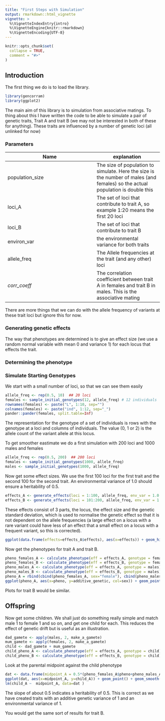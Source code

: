 ```yaml
---
title: "First Steps with Simulation"
output: rmarkdown::html_vignette
vignette: >
  %\VignetteIndexEntry{intro}
  %\VignetteEngine{knitr::rmarkdown}
  %\VignetteEncoding{UTF-8}
---
```


```r
knitr::opts_chunk$set(
  collapse = TRUE,
  comment = "#>"
)
```

## Introduction

The first thing we do is to load the library.  

```r
library(gencorram)
library(ggplot2)
```

The main aim of this library is to simulation from associative matings.  To thing about this 
I have written the code to be able to simulate a pair of genetic traits,  Trait A and trait B (we may not be interested
in both of these for anything).  These traits are influenced by a number of genetic loci (all unlinked for now)

### Parameters

Name            | explanation 
----------------|------------
population_size | The size of population to simulate.  Here the size is the number of males (and females) so the actual population is double this
loci_A          | The set of loci that contribute to trait A, so example 1:20 means the first 20 loci
loci_B          | The set of loci that contribute to trait B
environ_var     | the environmental variance for both traits
allele_freq     | The Allele frequencies at the trait (and any other) loci
*corr_coeff*    | The correlation coefficient between trait A in females and trait B in males.  This is the associative mating

There are more things that we can do with the allele frequency of variants at these trait loci 
but ignore this for now.

### Generating genetic effects

The way that phenotypes are determined is to give an effect size (we use a random normal variable with mean 0 and variance 1) 
for each locus that effects the trait.


### Determining the phenotype



### Simulate Starting Genotypes

We start with a small number of loci, so that we can see them easily

```r
allele_freq <- rep(0.5, 10)  ## 20 loci
females <- sample_initial_genotypes(12, allele_freq) # 12 individuals
rownames(females) <- paste("L", 1:10, sep="")
colnames(females) <- paste("ind", 1:12, sep="_")
pander::pander(females, split.table=Inf)
```

The representation for the genotype of a set of individuals is rows with the genotype at a 
loci and columns of individuals.  The value (0, 1 or 2) is the allele count of the variant allele at this locus.

To get smoother eastimate we do a first simulation with 200 loci and 1000 males and females

```r
allele_freq <- rep(0.5, 200)  ## 200 loci
females <- sample_initial_genotypes(1000, allele_freq)
males <- sample_initial_genotypes(1000, allele_freq)
```

Now get some effect sizes.  We use the first 100 loci for the first trait and the second 100 for the second trait.  An environmental 
variance of 1.0 should ensure a heritability of 0.5.

```r
effects_A <- generate_effects(loci = 1:100, allele_freq, env_var = 1.0 )
effects_B <- generate_effects(loci = 101:200, allele_freq, env_var = 1.0 )
```

These effects consist of 3 parts, the locus, the effect size and the genetic standard deviation, which is used to normalise the 
genetic effect so that it is not dependent on the allele frequencies (a large effect on a locus with a rare variant could 
have less of an effect that a small effect on a locus with a frequent variant, so this is corrected).


```r
ggplot(data.frame(effects=effects_A$effects), aes(x=effects)) + geom_histogram(binwidth=0.25, fill="blue", col="white") + ggtitle("Effect size per locus for trait A")
```

Now get the phenotypes for trait A and trait B.  

```r
pheno_females_A <- calculate_phenotype(eff = effects_A, genotype = females)
pheno_females_B <- calculate_phenotype(eff = effects_B, genotype = females)
pheno_males_A <- calculate_phenotype(eff = effects_A, genotype = males)
pheno_males_B <- calculate_phenotype(eff = effects_B, genotype = males)
pheno_A = rbind(cbind(pheno_females_A, sex="female"), cbind(pheno_males_A, sex="males"))
ggplot(pheno_A, aes(x=pheno, y=additive_genetic, col=sex)) + geom_point(alpha=0.2)
```

Plots for trait B would be similar.

## Offspring

Now get some children.  We shall just do something really simple and match male 1 to female 1 and so on, and get 
one child for each.  This reduces the effect of genetic drift but is useful as an illustration.


```r
dad_gamete <- apply(males, 2, make_a_gamete)
mum_gamete <- apply(females, 2, make_a_gamete)
child <- dad_gamete + mum_gamete
child_pheno_A <- calculate_phenotype(eff = effects_A, genotype = child)
child_pheno_B <- calculate_phenotype(eff = effects_B, genotype = child)
```

Look at the parental midpoint against the child phenotype

```r
dat <- data.frame(midpoint_A = 0.5*(pheno_females_A$pheno+pheno_males_A$pheno), child_A=child_pheno_A$pheno)
ggplot(dat, aes(x=midpoint_A, y=child_A)) + geom_point() + geom_smooth(method="lm")
lm(child_A ~  midpoint_A, data=dat )    
```

The slope of about 0.5 indicates a heritability of 0.5.  This is correct as we have created traits with an
additive genetic variance of 1 and an environmental variance of 1.

You would get the same sort of results for trait B.
